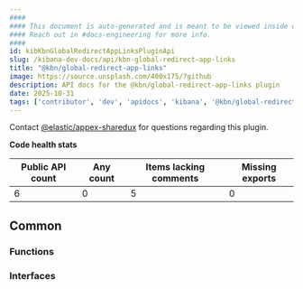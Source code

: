 ```yaml
---
####
#### This document is auto-generated and is meant to be viewed inside our experimental, new docs system.
#### Reach out in #docs-engineering for more info.
####
id: kibKbnGlobalRedirectAppLinksPluginApi
slug: /kibana-dev-docs/api/kbn-global-redirect-app-links
title: "@kbn/global-redirect-app-links"
image: https://source.unsplash.com/400x175/?github
description: API docs for the @kbn/global-redirect-app-links plugin
date: 2025-10-31
tags: ['contributor', 'dev', 'apidocs', 'kibana', '@kbn/global-redirect-app-links']
---
```




Contact [@elastic/appex-sharedux](https://github.com/orgs/elastic/teams/appex-sharedux) for questions regarding this plugin.

**Code health stats**

| Public API count  | Any count | Items lacking comments | Missing exports |
|-------------------|-----------|------------------------|-----------------|
| 6 | 0 | 5 | 0 |

## Common

### Functions
<DocDefinitionList data={kbnGlobalRedirectAppLinksObj.common.functions}/>

### Interfaces
<DocDefinitionList data={kbnGlobalRedirectAppLinksObj.common.interfaces}/>

